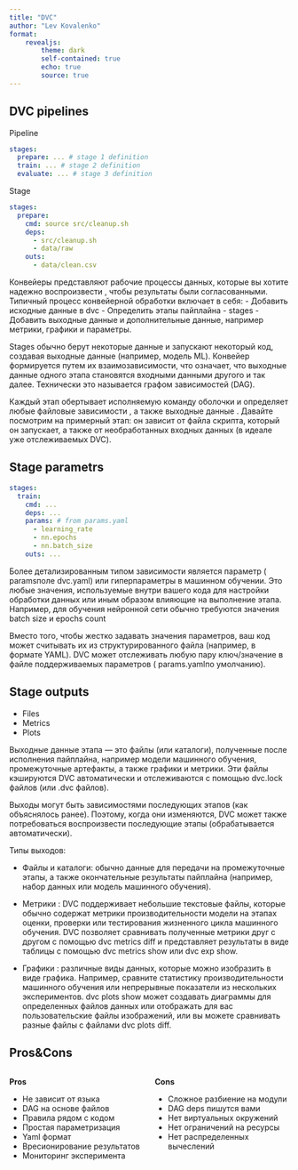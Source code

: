 ```yaml
---
title: "DVC"
author: "Lev Kovalenko"
format: 
    revealjs: 
        theme: dark
        self-contained: true
        echo: true
        source: true
---
```


## DVC pipelines
Pipeline
```yml
stages:
  prepare: ... # stage 1 definition
  train: ... # stage 2 definition
  evaluate: ... # stage 3 definition
```

Stage
```yml
stages:
  prepare:
    cmd: source src/cleanup.sh
    deps:
      - src/cleanup.sh
      - data/raw
    outs:
      - data/clean.csv
```

:::{.notes}
Конвейеры представляют рабочие процессы данных, которые вы хотите надежно воспроизвести , чтобы результаты были согласованными. Типичный процесс конвейерной обработки включает в себя:
- Добавить исходные данные в dvc
- Определить этапы пайплайна - stages
- Добавить выходные данные и дополнительные данные, например метрики, графики и параметры.

Stages обычно берут некоторые данные и запускают некоторый код, создавая выходные данные (например, модель ML). Конвейер формируется путем их взаимозависимости, что означает, что выходные данные одного этапа становятся входными данными другого и так далее. Технически это называется графом зависимостей (DAG).

Каждый этап обертывает исполняемую команду оболочки и определяет любые файловые зависимости , а также выходные данные . Давайте посмотрим на примерный этап: он зависит от файла скрипта, который он запускает, а также от необработанных входных данных (в идеале уже отслеживаемых DVC).
:::

## Stage parametrs

```yml
stages:
  train:
    cmd: ...
    deps: ...
    params: # from params.yaml
      - learning_rate
      - nn.epochs
      - nn.batch_size
    outs: ...
```

:::{.notes}
Более детализированным типом зависимости является параметр ( paramsполе dvc.yaml) или гиперпараметры в машинном обучении. Это любые значения, используемые внутри вашего кода для настройки обработки данных или иным образом влияющие на выполнение этапа. Например, для обучения нейронной сети обычно требуются значения batch size и epochs count

Вместо того, чтобы жестко задавать значения параметров, ваш код может считывать их из структурированного файла (например, в формате YAML). DVC может отслеживать любую пару ключ/значение в файле поддерживаемых параметров ( params.yamlпо умолчанию).
:::

## Stage outputs

- Files
- Metrics
- Plots

:::{.notes}
Выходные данные этапа — это файлы (или каталоги), полученные после исполнения пайплайна, например модели машинного обучения, промежуточные артефакты, а также графики и метрики.  Эти файлы кэшируются DVC автоматически и отслеживаются с помощью dvc.lock файлов (или .dvc файлов).

Выходы могут быть зависимостями последующих этапов (как объяснялось ранее). Поэтому, когда они изменяются, DVC может также потребоваться воспроизвести последующие этапы (обрабатывается автоматически).

Типы выходов:

- Файлы и каталоги: обычно данные для передачи на промежуточные этапы, а также окончательные результаты пайплайна (например, набор данных или модель машинного обучения).

- Метрики : DVC поддерживает небольшие текстовые файлы, которые обычно содержат метрики производительности модели на этапах оценки, проверки или тестирования жизненного цикла машинного обучения. DVC позволяет сравнивать полученные метрики друг с другом с помощью dvc metrics diff и представляет результаты в виде таблицы с помощью dvc metrics show или dvc exp show.

- Графики : различные виды данных, которые можно изобразить в виде графика. Например, сравните статистику производительности машинного обучения или непрерывные показатели из нескольких экспериментов. dvc plots show может создавать диаграммы для определенных файлов данных или отображать для вас пользовательские файлы изображений, или вы можете сравнивать разные файлы с файлами dvc plots diff.
:::

## Pros&Cons {.scrollable}

:::: {.columns }
 
::: {.column width="50%" }
**Pros**
 
- Не зависит от языка
- DAG на основе файлов
- Правила рядом с кодом
- Простая параметризация
- Yaml формат
- Вресионирование результатов
- Мониторинг эксперимента
 
:::
 
::: {.column width="50%"}
**Cons**
 
- Сложное разбиение на модули
- DAG deps пишутся вами
- Нет виртуальных окружений
- Нет ограничений на ресурсы
- Нет распределенных вычеслений
 
:::
::::